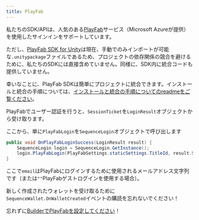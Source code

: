 ```yaml
---
title: PlayFab
---
```


私たちのSDK/APIは、人気のある[PlayFab](https://playfab.com/)サービス（Microsoft Azureが提供）を使用したサインインをサポートしています。

ただし、[PlayFab SDK for Unity](https://github.com/PlayFab/UnitySDK)は現在、手動でのみインポートが可能な`.unitypackage`ファイルであるため、プロジェクトの依存関係の競合を避けるために、私たちのSDKには直接含めていません。同様に、SDK内に統合コードも提供していません。

幸いなことに、PlayFab SDKは簡単にプロジェクトに統合できます。インストールと統合の手順については、[インストールと統合の手順についてのreadmeをご覧ください](https://github.com/PlayFab/UnitySDK)。

PlayFabでユーザー認証を行うと、`SessionTicket`を`LoginResult`オブジェクトから受け取ります。

ここから、単に`PlayFabLogin`を`SequenceLogin`オブジェクトで呼び出します

```csharp
public void OnPlayFabLoginSuccess(LoginResult result) {
    SequenceLogin login = SequenceLogin.GetInstance();
    login.PlayFabLogin(PlayFabSettings.staticSettings.TitleId, result.SessionTicket, email);
}
```

ここで`email`はPlayFabにログインするために使用されるメールアドレス文字列です（または`""`PlayFabゲストログインを使用する場合）。

<Tip>新しく作成されたウォレットを受け取るために`SequenceWallet.OnWalletCreated`イベントの購読を忘れないでください！</Tip>

<Warning>忘れずに[BuilderでPlayFabを設定してください](/sdk/headless-wallet/authentication#authenticating-with-playfab)！</Warning>
